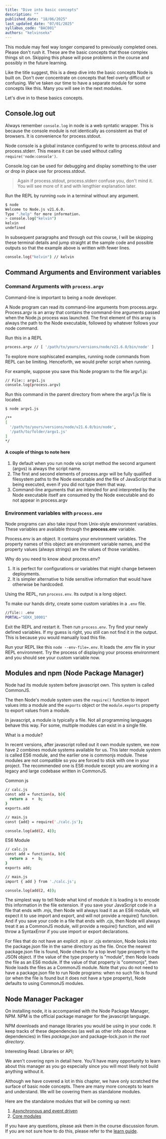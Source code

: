 ```yaml
---
title: "Dive into basic concepts"
description: ""
published_date: "18/06/2025"
last_updated_date: "07/01/2025"
syllabus_code: "BAC001"
authors: "kelvinsekx"
---
```


This module may feel way longer compared to previously completed ones. Please don't rush it. These are the basic concepts that those complex things sit on. Skipping this phase will pose problems in the course and possibly in the future learning.

Like the title suggest, this is a deep dive into the basic concepts Node is built on. Don't over concentrate on concepts that feel overly difficult or confusing. We've taken our time to have a separate module for some concepts like this. Many you will see in the next modules.

Let's dive in to these basics concepts.

## Console.log out

Always remember `console.log` in node is a web syntatic wrapper. This is because the console module is not identically as consistent as that of browsers. It is convenience for process.stdout.

Node console is a global instance configured to write to process.stdout and process.stderr. This means it can be used without calling `require('node:console')`.

Console.log can be used for debugging and display something to the user or drop in place use for process.stdout.

> Again if process.stdout, process.stderr confuse you, don't mind it. You will see more of it and with lengthier explanation later.

Run the REPL by running `node` in a terminal without any argument.

```bash
$ node
Welcome to Node.js v21.6.0.
Type ".help" for more information.
> console.log("kelvin")
kelvin
undefined
```

In subsequent paragraphs and through out this course, I will be skipping these terminal details and jump straight at the sample code and possible outputs so that the example above is written with fewer lines.

```bash
console.log("kelvin") // kelvin
```

## Command Arguments and Environment variables

### Command Arguments with `process.argv`

Command-line is important to being a node developer.

A Node program can read its command-line arguments from process.argv.
Process.argv is an array that contains the command-line arguments passed when the Node.js process was launched. The first element of this array is always the path to the Node executable, followed by whatever follows your node command.

Run this in a REPL

```bash
process.argv // [ '/path/to/yours/versions/node/v21.6.0/bin/node' ]
```

To explore more sophiscated examples, running node commands from REPL can be limiting. Henceforth, we would prefer script when running.

For example, suppose you save this Node program to the file argv1.js:

```bash
// File:: argv1.js
console.log(process.argv)
```

Run this command in the parent directory from where the argv1.js file is located.

```bash
$ node argv1.js

/**
[
  '/path/to/yours/versions/node/v21.6.0/bin/node',
  '/path/to/folder/argv1.js'
]
*/
```

#### A couple of things to note here

1. By default when you run node via script method the second argument (argvs) is always the script name.
2. The first and second elements of process.argv will be fully qualified filesystem paths to the Node executable and the file of JavaScript that is being executed, even if you did not type them that way.
3. Command-line arguments that are intended for and interpreted by the Node executable itself are consumed by the Node executable and do not appear in process.argv

### Environment variables with `process.env`

Node programs can also take input from Unix-style environment variables. These variables are available through the **process.env** variable.

Process.env is an object. It contains your environment variables. The property names of this object are environment variable names, and the property values (always strings) are the values of those variables.

Why do you need to know about process.env?

1. It is perfect for configurations or variables that might change between deployments.
2. It is simpler alternative to hide sensitive information that would have otherwise be hardcoded.

Using the REPL, run `process.env`. Its output is a long object.

To make our hands dirty, create some custom variables in a `.env` file.

```bash
//file:: .env
PORTAL="SEKX_10001"
```

Exit the REPL and restart it. Then run `process.env`. Try find your newly defined variables. If my guess is right, you still can not find it in the output. This is because you would manually load this file.

Run your REPL like this `node --env-file=.env`. It loads the .env file in your REPL environment. Try the process of displaying your process environment and you should see your custom variable now.

## Modules and npm (Node Package Manager)

Node had its module system before javascript own. This system is called CommonJS.

The then Node's module system uses the `require()` function to import values into a module and the `exports` object or the `module.exports` property to export values from a module.

In javascript, a module is typically a file. Not all programming languages behave this way. For some, multiple modules can exist in a single file.

What is a module?

In recent versions, after javascript rolled out it own module system, we now have 2 combines module systems available for us. This later module system is called ES6 module, and the earlier one is commonjs module. These modules are not compatible so you are forced to stick with one in your project. The recommended one is ES6 module except you are working in a legacy and large codebase written in CommonJS.

Common js

```bash
// calc.js
const add = function(a, b){
  return a  +  b;
}
exports.add

// main.js
const {add} = require('./calc.js');

console.log(add(2, 4));
```

ES6 Module

```bash
// calc.js
const add = function(a, b){
  return a  +  b;
}
exports add;

// main.js
import { add } from './calc.js';

console.log(add(2, 4));
```

The simplest way to tell Node what kind of module it is loading is to encode this information in the file extension. If you save your JavaScript code in a file that ends with .mjs, then Node will always load it as an ES6 module, will expect it to use import and export, and will not provide a require() function. And if you save your code in a file that ends with .cjs, then Node will always treat it as a CommonJS module, will provide a require() function, and will throw a SyntaxError if you use import or export declarations.

For files that do not have an explicit .mjs or .cjs extension, Node looks into the package.json file in the same directory as the file. Once the nearest package.json file is found, Node checks for a top level type property in the JSON object. If the value of the type property is "module", then Node loads the file as an ES6 module. If the value of that property is "commonjs", then Node loads the files as a CommonJS module. Note that you do not need to have a package.json file to run Node programs: when no such file is found (or when the file is found but it does not have a type property), Node defaults to using CommonJS modules.

## Node Manager Packager

On installing node, it is accompanied with the Node Package Manager, NPM. NPM is the official package manager for the javascript language.

NPM downloads and manage libraries you would be using in your code. It keep tracks of these dependencies (as well as other info about these dependencies) in files _package.json_ and package-lock.json in _the root directory_.

Interesting Read: Libraries or API;

We aren't covering npm in detail here. You'll have many opportunity to learn about this manager as you go especially since you will most likely not build anything without it.

Although we have covered a lot in this chapter, we have only scratched the surface of basic node concepts. There are many more concepts to learn and understand. We will be covering them as standalone modules.

Here are the standalone modules that will be coming up next:

1. [Asynchronous and event driven](../file-system)
2. [Core modules](../http)

If you have any questions, please ask them in the course discussion forum. If you are not sure how to do this, please refer to the [learn guide](/learn/guide).
